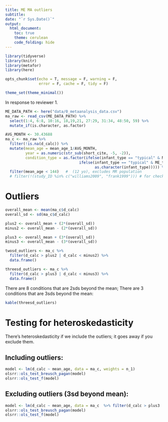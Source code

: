 ```yaml
---
title: ME MA outliers
subtitle: 
date: "`r Sys.Date()`"
output:
  html_document:
    toc: true
    theme: cerulean
    code_folding: hide
---
```



```r
library(tidyverse)
library(knitr)
library(metafor)
library(here)

opts_chunk$set(echo = T, message = F, warning = F, 
               error = F, cache = F, tidy = F)

theme_set(theme_minimal())
```

In response to reviewer 1. 
```r
ME_DATA_PATH <- here("data/0_metaanalysis_data.csv")
ma_raw <- read_csv(ME_DATA_PATH) %>%
  select(1:4, 6:8, 10:16, 18,19,21, 27:29, 31:34, 48:50, 59) %>%
  mutate_if(is.character, as.factor)

AVG_MONTH <- 30.43688
ma_c <- ma_raw %>%
  filter(!is.na(d_calc)) %>%
  mutate(mean_age = mean_age_1/AVG_MONTH,
         year = as.numeric(str_sub(short_cite, -5, -2)),
         condition_type = as.factor(ifelse(infant_type == "typical" & ME_trial_type == "FN", "TFN", 
                                 ifelse(infant_type == "typical" & ME_trial_type == "NN", "TNN", 
                                        as.character(infant_type))))) %>%
  filter(mean_age < 144)   #  (12 yo), excludes MR population
  # filter(!(study_ID %in% c("williams2009", "frank1999"))) # for checking that holds when exclude dissertations [it does]
```

# Outliers
```r
overall_mean <- mean(ma_c$d_calc)
overall_sd <- sd(ma_c$d_calc)

plus2 <- overall_mean + (2*(overall_sd))
minus2 <- overall_mean - (2*(overall_sd))

plus3 <- overall_mean + (3*(overall_sd))
minus3 <- overall_mean - (3*(overall_sd))

twosd_outliers <- ma_c %>%
  filter(d_calc > plus2 | d_calc < minus2) %>%
  data.frame()

threesd_outliers <- ma_c %>%
  filter(d_calc > plus3 | d_calc < minus3) %>%
  data.frame()

```

There are 8 conditions that are 2sds beyond the mean; There are 3 conditions that are 3sds beyond the mean: 

```r
kable(threesd_outliers)
```


# Testing for heteroskedasticity{.tabset}

There's heteroskedasticity if we include the outliers; it goes away if you exclude them. 

## Including outliers:
```r
model <- lm(d_calc ~ mean_age, data = ma_c, weights = n_1)
olsrr::ols_test_breusch_pagan(model)
olsrr::ols_test_f(model)
```

## Excluding outliers (3sd beyond mean):
```r
model <- lm(d_calc ~ mean_age, data = ma_c  %>% filter(d_calc > plus3 | d_calc < minus3), weights = n_1)
olsrr::ols_test_breusch_pagan(model)
olsrr::ols_test_f(model)
```


      
      
